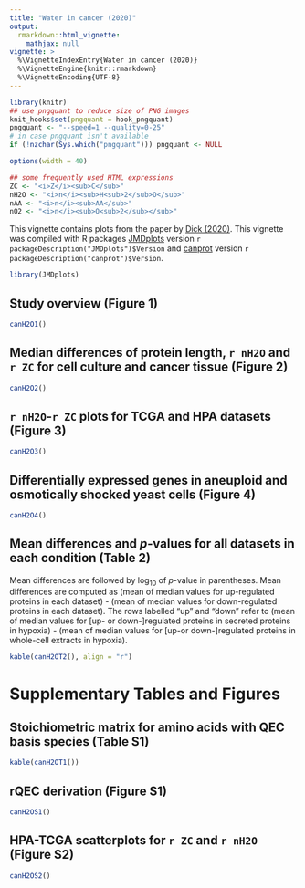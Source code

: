 ```yaml
---
title: "Water in cancer (2020)"
output: 
  rmarkdown::html_vignette:
    mathjax: null
vignette: >
  %\VignetteIndexEntry{Water in cancer (2020)}
  %\VignetteEngine{knitr::rmarkdown}
  %\VignetteEncoding{UTF-8}
---
```


```r
library(knitr)
## use pngquant to reduce size of PNG images
knit_hooks$set(pngquant = hook_pngquant)
pngquant <- "--speed=1 --quality=0-25"
# in case pngquant isn't available
if (!nzchar(Sys.which("pngquant"))) pngquant <- NULL 
```

```r
options(width = 40)
```

```r
## some frequently used HTML expressions
ZC <- "<i>Z</i><sub>C</sub>"
nH2O <- "<i>n</i><sub>H<sub>2</sub>O</sub>"
nAA <- "<i>n</i><sub>AA</sub>"
nO2 <- "<i>n</i><sub>O<sub>2</sub></sub>"
```

This vignette contains plots from the paper by [<span title="Water as a reactant in the differential expression of proteins in cancer">Dick (2020)</span>](https://doi.org/10.1101/2020.04.09.035022).
This vignette was compiled with R packages [JMDplots](https://github.com/jedick/JMDplots) version `r packageDescription("JMDplots")$Version` and [canprot](https://github.com/jedick/canprot) version `r packageDescription("canprot")$Version`.

```r
library(JMDplots)
```

## Study overview (Figure 1)
```r
canH2O1()
```

## Median differences of protein length, `r nH2O` and `r ZC` for cell culture and cancer tissue (Figure 2)
```r
canH2O2()
```

## `r nH2O`-`r ZC` plots for TCGA and HPA datasets (Figure 3)
```r
canH2O3()
```

## Differentially expressed genes in aneuploid and osmotically shocked yeast cells (Figure 4)
```r
canH2O4()
```

## Mean differences and _p_-values for all datasets in each condition (Table 2)
Mean differences are followed by log~10~ of _p_-value in parentheses.
Mean differences are computed as (mean of median values for up-regulated proteins in each dataset) - (mean of median values for down-regulated proteins in each dataset).
The rows labelled "up" and "down" refer to (mean of median values for [up- or down-]regulated proteins in secreted proteins in hypoxia) - (mean of median values for [up-or down-]regulated proteins in whole-cell extracts in hypoxia).
```r
kable(canH2OT2(), align = "r")
```

# Supplementary Tables and Figures

## Stoichiometric matrix for amino acids with QEC basis species (Table S1)
```r
kable(canH2OT1())
```

## rQEC derivation (Figure S1)
```r
canH2OS1()
```

## HPA-TCGA scatterplots for `r ZC` and `r nH2O` (Figure S2)
```r
canH2OS2()
```
